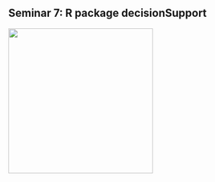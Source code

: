 ## Seminar 7: R package decisionSupport  {#decisionSupport} 

![](figures/decisionSupport_hex_sticker.png){width=3in} 
